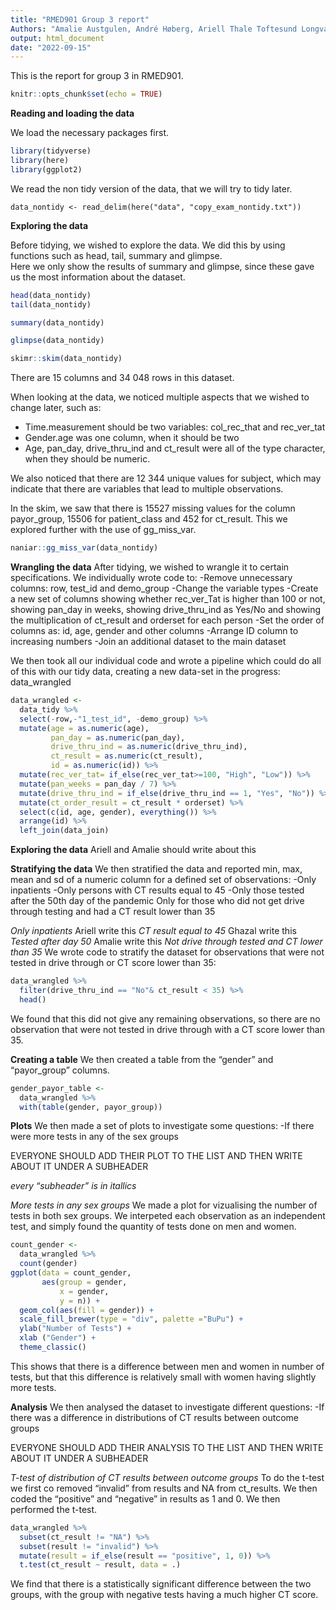 ```yaml
---
title: "RMED901 Group 3 report"
Authors: "Amalie Austgulen, André Høberg, Ariell Thale Toftesund Longva, Ghazal Lessan Toussi"
output: html_document
date: "2022-09-15"
---
```

This is the report for group 3 in RMED901.


```r
knitr::opts_chunk$set(echo = TRUE)
```

**Reading and loading the data**  

We load the necessary packages first.
```r
library(tidyverse)
library(here)
library(ggplot2)
```

We read the non tidy version of the data, that we will try to tidy later.
```rm
data_nontidy <- read_delim(here("data", "copy_exam_nontidy.txt"))
```

**Exploring the data**  

Before tidying, we wished to explore the data. We did this by using functions such as head, tail, summary and glimpse.  
Here we only show the results of summary and glimpse, since these gave us the most information about the dataset.
```r
head(data_nontidy)
tail(data_nontidy)
```

```r
summary(data_nontidy)
```
```r
glimpse(data_nontidy)
```
```r
skimr::skim(data_nontidy)
```

There are 15 columns and 34 048 rows in this dataset. 

When looking at the data, we noticed multiple aspects that we wished to change later, such as:  

- Time.measurement should be two variables: col_rec_that and rec_ver_tat
- Gender.age was one column, when it should be two  
- Age, pan_day, drive_thru_ind and ct_result were all of the type character, when they should be numeric.  

We also noticed that there are 12 344 unique values for subject, which may indicate that there are variables that lead to multiple observations.  

In the skim, we saw that there is 15527 missing values for the column payor_group, 15506 for patient_class and 452 for ct_result. This we explored further with the use of gg_miss_var.

```r
naniar::gg_miss_var(data_nontidy)
```


**Wrangling the data**
After tidying, we wished to wrangle it to certain specifications. We individually wrote code to:
-Remove unnecessary columns: row, test_id and demo_group
-Change the variable types
-Create a new set of columns showing whether rec_ver_Tat is higher than 100 or not, showing pan_day in weeks, showing drive_thru_ind as Yes/No and showing the multiplication of ct_result and orderset for each person
-Set the order of columns as: id, age, gender and other columns
-Arrange ID column to increasing numbers
-Join an additional dataset to the main dataset

We then took all our individual code and wrote a pipeline which could do all of this with our tidy data, creating a new data-set in the progress: data_wrangled
```r
data_wrangled <- 
  data_tidy %>% 
  select(-row,-"1_test_id", -demo_group) %>% 
  mutate(age = as.numeric(age),
         pan_day = as.numeric(pan_day),
         drive_thru_ind = as.numeric(drive_thru_ind),
         ct_result = as.numeric(ct_result),
         id = as.numeric(id)) %>% 
  mutate(rec_ver_tat= if_else(rec_ver_tat>=100, "High", "Low")) %>% 
  mutate(pan_weeks = pan_day / 7) %>% 
  mutate(drive_thru_ind = if_else(drive_thru_ind == 1, "Yes", "No")) %>% 
  mutate(ct_order_result = ct_result * orderset) %>% 
  select(c(id, age, gender), everything()) %>%
  arrange(id) %>% 
  left_join(data_join)
```

**Exploring the data**
Ariell and Amalie should write about this

**Stratifying the data**
We then stratified the data and reported min, max, mean and sd of a numeric column for a defined set of observations:
-Only inpatients
-Only persons with CT results equal to 45
-Only those tested after the 50th day of the pandemic
Only for those who did not get drive through testing and had a CT result lower than 35

*Only inpatients*
Ariell write this
*CT result equal to 45*
Ghazal write this
*Tested after day 50*
Amalie write this
*Not drive through tested and CT lower than 35*
We wrote code to stratify the dataset for observations that were not tested in drive through or CT score lower than 35:
```r
data_wrangled %>%
  filter(drive_thru_ind == "No"& ct_result < 35) %>%
  head()
```
We found that this did not give any remaining observations, so there are no observation that were not tested in drive through with a CT score lower than 35.

**Creating a table**
We then created a table from the "gender" and "payor_group" columns.
```r
gender_payor_table <- 
  data_wrangled %>%
  with(table(gender, payor_group))
```

**Plots**
We then made a set of plots to investigate some questions:
-If there were more tests in any of the sex groups

EVERYONE SHOULD ADD THEIR PLOT TO THE LIST AND THEN WRITE ABOUT IT UNDER A SUBHEADER

*every "subheader" is in itallics*

*More tests in any sex groups*
We made a plot for vizualising the number of tests in both sex groups. We interpeted each observation as an independent test, and simply found the quantity of tests done on men and women.
```r
count_gender <- 
  data_wrangled %>%
  count(gender)
ggplot(data = count_gender, 
       aes(group = gender,
           x = gender, 
           y = n)) +
  geom_col(aes(fill = gender)) +
  scale_fill_brewer(type = "div", palette ="BuPu") +
  ylab("Number of Tests") +
  xlab ("Gender") +
  theme_classic()
```
This shows that there is a difference between men and women in number of tests, but that this difference is relatively small with women having slightly more tests.

**Analysis**
We then analysed the dataset to investigate different questions:
-If there was a difference in distributions of CT results between outcome groups

EVERYONE SHOULD ADD THEIR ANALYSIS TO THE LIST AND THEN WRITE ABOUT IT UNDER A SUBHEADER

*T-test of distribution of CT results between outcome groups*
To do the t-test we first co removed "invalid" from results and NA from ct_results. We then coded the "positive" and "negative" in results as 1 and 0. We then performed the t-test.
```r
data_wrangled %>%
  subset(ct_result != "NA") %>%
  subset(result != "invalid") %>%
  mutate(result = if_else(result == "positive", 1, 0)) %>%
  t.test(ct_result ~ result, data = .)
```
We find that there is a statistically significant difference between the two groups, with the group with negative tests having a much higher CT score.

